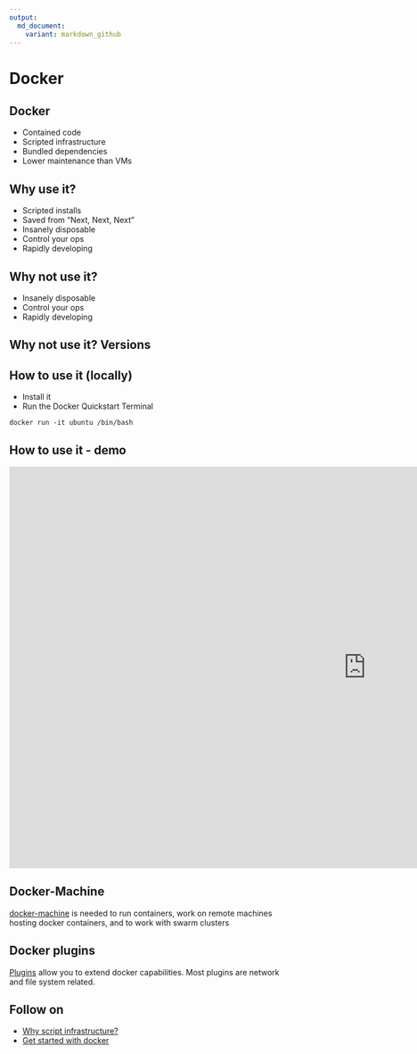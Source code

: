 ```yaml
---
output:
  md_document:
    variant: markdown_github
---
```

# Docker {data-background-iframe="https://www.docker.com/"}

## Docker
- Contained code
- Scripted infrastructure
- Bundled dependencies
- Lower maintenance than VMs

## Why use it?
- Scripted installs
- Saved from "Next, Next, Next"
- Insanely disposable
- Control your ops
- Rapidly developing

## Why not use it?
- Insanely disposable
- Control your ops
- Rapidly developing

## Why not use it? Versions {data-background="http://i.giphy.com/1SMYk3HBzaK3e.gif"}

## How to use it (locally)
- Install it
- Run the Docker Quickstart Terminal

```
docker run -it ubuntu /bin/bash
```

## How to use it - demo 
<iframe width="1280" height="720" src="https://www.youtube.com/embed/IK0JXZ_0dIs?rel=0&amp;showinfo=0" frameborder="0" allowfullscreen></iframe>

## Docker-Machine
[docker-machine](https://docs.docker.com/machine/overview/) is needed to run containers, work on remote machines hosting docker containers, and to work with swarm clusters

## Docker plugins
[Plugins](https://docs.docker.com/engine/extend/legacy_plugins/) allow you to extend docker capabilities. Most plugins are network and file system related.

## Follow on
- [Why script infrastructure?](http://www.cio.com/article/3017722/infrastructure/what-is-infrastructure-as-code-and-why-should-you-embrace-it.html)
- [Get started with docker](https://docs.docker.com/windows/)